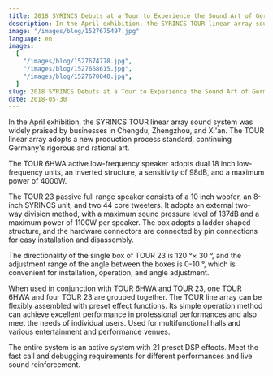 ```yaml
---
title: 2018 SYRINCS Debuts at a Tour to Experience the Sound Art of German Linear Array Audio
description: In the April exhibition, the SYRINCS TOUR linear array sound system was widely praised by businesses in Chengdu, Zhengzhou, and Xi'an. The TOUR linear array adopts a new production process standard, continuing Germany's rigorous and rational art.
image: "/images/blog/1527675497.jpg"
language: en
images:
  [
    "/images/blog/1527674778.jpg",
    "/images/blog/1527668615.jpg",
    "/images/blog/1527670040.jpg",
  ]
slug: 2018 SYRINCS Debuts at a Tour to Experience the Sound Art of German Linear Array Audio
date: 2018-05-30
---
```


In the April exhibition, the SYRINCS TOUR linear array sound system was widely praised by businesses in Chengdu, Zhengzhou, and Xi'an. The TOUR linear array adopts a new production process standard, continuing Germany's rigorous and rational art.

The TOUR 6HWA active low-frequency speaker adopts dual 18 inch low-frequency units, an inverted structure, a sensitivity of 98dB, and a maximum power of 4000W.

The TOUR 23 passive full range speaker consists of a 10 inch woofer, an 8-inch SYRINCS unit, and two 44 core tweeters. It adopts an external two-way division method, with a maximum sound pressure level of 137dB and a maximum power of 1100W per speaker. The box adopts a ladder shaped structure, and the hardware connectors are connected by pin connections for easy installation and disassembly.

The directionality of the single box of TOUR 23 is 120 °× 30 °, and the adjustment range of the angle between the boxes is 0-10 °, which is convenient for installation, operation, and angle adjustment.

When used in conjunction with TOUR 6HWA and TOUR 23, one TOUR 6HWA and four TOUR 23 are grouped together. The TOUR line array can be flexibly assembled with preset effect functions. Its simple operation method can achieve excellent performance in professional performances and also meet the needs of individual users. Used for multifunctional halls and various entertainment and performance venues.

The entire system is an active system with 21 preset DSP effects. Meet the fast call and debugging requirements for different performances and live sound reinforcement.

